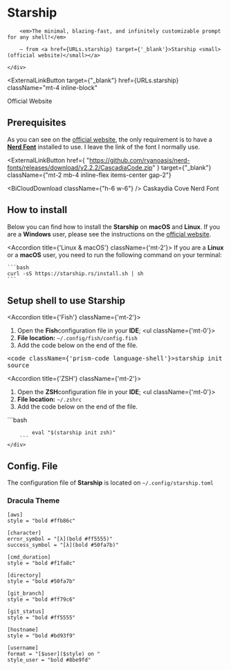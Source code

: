 
# Starship

<Bleed>
    <div style={{border: '1px solid #888', padding: '4rem 2.5rem', textAlign: 'center'}}>
        <ImQuotesLeft className={'w-10 h-10 mx-auto mb-4 text-blue-500'}/>

        <em>The minimal, blazing-fast, and infinitely customizable prompt for any shell!</em>

        — from <a href={URLs.starship} target={'_blank'}>Starship <small>(official website)</small></a>

    </div>

</Bleed>

<ExternalLinkButton
  target={"_blank"}
  href={URLs.starship}
  className="mt-4 inline-block"
>
  <span>Official Website</span>
</ExternalLinkButton>

## Prerequisites

As you can see on the [official website][starship-url], the only requirement is to have a [**Nerd Font**][nerdfonts-url] installed to use. I leave
the link of the font I normally use.

<ExternalLinkButton
  href={
    "https://github.com/ryanoasis/nerd-fonts/releases/download/v2.2.2/CascadiaCode.zip"
  }
  target={"_blank"}
  className={"mt-2 mb-4 inline-flex items-center gap-2"}
>
  <BiCloudDownload className={"h-6 w-6"} />
  <span>Caskaydia Cove Nerd Font</span>
</ExternalLinkButton>

## How to install

Below you can find how to install the **Starship** on **macOS** and **Linux**. If you are a **Windows** user, please see the instructions on the
[official website][starship-url].

<Accordion title={'Linux & macOS'} className={'mt-2'}>
    If you are a **Linux** or a **macOS** user, you need to run the following command on your terminal:

    ```bash
    curl -sS https://starship.rs/install.sh | sh
    ```

</Accordion>

[starship-url]: https://starship.rs/
[nerdfonts-url]: https://www.nerdfonts.com/

## Setup shell to use **Starship**

<Accordion title={'Fish'} className={'mt-2'}>
	<div>
		<ol>
			<li>
				Open the <strong>Fish</strong>configuration file in your <strong>IDE</strong>;
				<ul className={'mt-0'}>
					<li>
						<strong>File location:</strong>
						<code>~/.config/fish/config.fish</code>
					</li>
				</ul>
			</li>
			<li>Add the code below on the end of the file.</li>
		</ol>
		<pre>
			<code className={'prism-code language-shell'}>starship init fish | source</code>
		</pre>
	</div>
</Accordion>
<Accordion title={'ZSH'} className={'mt-2'}>
	<div>
		<ol>
			<li>
				Open the <strong>ZSH</strong>configuration file in your <strong>IDE</strong>;
				<ul className={'mt-0'}>
					<li>
						<strong>File location:</strong>
						<code>~/.zshrc</code>
					</li>
				</ul>
			</li>
			<li>Add the code below on the end of the file.</li>
		</ol>
		```bash

            eval "$(starship init zsh)"
        ```
    </div>

</Accordion>

## Config. File

The configuration file of **Starship** is located on `~/.config/starship.toml`

### Dracula Theme

```shell
[aws]
style = "bold #ffb86c"

[character]
error_symbol = "[λ](bold #ff5555)"
success_symbol = "[λ](bold #50fa7b)"

[cmd_duration]
style = "bold #f1fa8c"

[directory]
style = "bold #50fa7b"

[git_branch]
style = "bold #ff79c6"

[git_status]
style = "bold #ff5555"

[hostname]
style = "bold #bd93f9"

[username]
format = "[$user]($style) on "
style_user = "bold #8be9fd"

```
